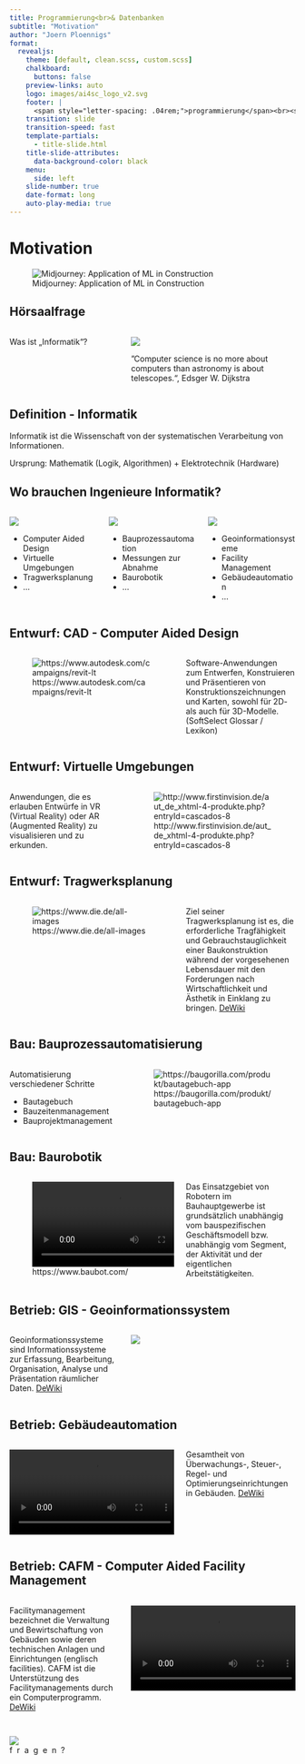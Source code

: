 ```yaml
---
title: Programmierung<br>& Datenbanken
subtitle: "Motivation"
author: "Joern Ploennigs"
format:
  revealjs:
    theme: [default, clean.scss, custom.scss]
    chalkboard: 
      buttons: false
    preview-links: auto
    logo: images/ai4sc_logo_v2.svg
    footer: |
      <span style="letter-spacing: .04rem;">programmierung</span><br><span style="letter-spacing: .0rem;">und datenbanken</span>
    transition: slide
    transition-speed: fast
    template-partials:
      - title-slide.html
    title-slide-attributes:
      data-background-color: black
    menu:
      side: left
    slide-number: true
    date-format: long
    auto-play-media: true
---
```



# Motivation {background="#333"}
<div class="midjourneyXX_frame">
![Midjourney: Application of ML in Construction](images/ueberblick/mj_application_of_machine_learning_in_construction.png){class="midjourneyXX"}
</div>


## Hörsaalfrage {background="#FFD966"}
 
:::: {.columns}
::: {.column width="40%" class="vcenter"}
Was ist „Informatik“?
:::
::: {.column width="60%"}
![](images/01b_Anwendungen/dijkstra.jpg)

”Computer science is no more about computers than astronomy is about telescopes.“, Edsger W. Dijkstra
:::
::::


## Definition - Informatik {background="#cdf2ff"}
::: {.callout-note title="Definition: Informatik"}
Informatik ist die Wissenschaft von der systematischen Verarbeitung von Informationen.

Ursprung: Mathematik (Logik, Algorithmen) + Elektrotechnik (Hardware)
:::


## Wo brauchen Ingenieure Informatik?

:::: {.columns}
::: {.column width="33%"}
![](images/01b_Anwendungen/step_design.png)


- Computer Aided Design
- Virtuelle Umgebungen
- Tragwerksplanung
- ...

:::
::: {.column width="33%"}
![](images/01b_Anwendungen/step_bau.png)


- Bauprozessautomation
- Messungen zur Abnahme
- Baurobotik
- ...

:::
::: {.column width="33%"}
![](images/01b_Anwendungen/step_operate.png)


- Geoinformationsysteme
- Facility Management
- Gebäudeautomation
- ...

:::
::::


## Entwurf: CAD - Computer Aided Design

:::: {.columns}
::: {.column width="60%"}
![https://www.autodesk.com/campaigns/revit-lt](images/01b_Anwendungen/design1.png)
:::
::: {.column width="40%"}
Software-Anwendungen zum Entwerfen, Konstruieren und Präsentieren von Konstruktionszeichnungen und Karten, sowohl für 2D- als auch für 3D-Modelle. 
(SoftSelect Glossar / Lexikon)
:::
::::



## Entwurf: Virtuelle Umgebungen

:::: {.columns}
::: {.column width="40%"}
Anwendungen, die es erlauben Entwürfe in VR (Virtual Reality) oder AR (Augmented Reality) zu visualisieren und zu erkunden.
:::
::: {.column width="60%"}
![http://www.firstinvision.de/aut_de_xhtml-4-produkte.php?entryId=cascados-8](images/01b_Anwendungen/desing2.jpg)
:::
::::



## Entwurf: Tragwerksplanung

:::: {.columns}
::: {.column width="60%"}
![https://www.die.de/all-images](images/01b_Anwendungen/design3.png)
:::
::: {.column width="40%"}
Ziel seiner Tragwerksplanung ist es, die erforderliche Tragfähigkeit und Gebrauchstauglichkeit einer Baukonstruktion während der vorgesehenen Lebensdauer mit den Forderungen nach Wirtschaftlichkeit und Ästhetik in Einklang zu bringen.
[DeWiki](https://dewiki.de/Lexikon/Tragwerksplaner)
:::
::::




## Bau: Bauprozessautomatisierung

:::: {.columns}
::: {.column width="40%"}
Automatisierung verschiedener Schritte

- Bautagebuch
- Bauzeitenmanagement
- Bauprojektmanagement

:::
::: {.column width="60%"}
![https://baugorilla.com/produkt/bautagebuch-app](images/01b_Anwendungen/image_3.png)
:::
::::



## Bau: Baurobotik

:::: {.columns}
::: {.column width="60%"}
![https://www.baubot.com/](images/01b_Anwendungen/Baubot.mp4)
:::
::: {.column width="40%"}
Das Einsatzgebiet von Robotern im Bauhauptgewerbe ist grundsätzlich unabhängig vom bauspezifischen Geschäftsmodell bzw. unabhängig vom Segment, der Aktivität und der eigentlichen Arbeitstätigkeiten.
:::
::::






## Betrieb: GIS - Geoinformationssystem

:::: {.columns}
::: {.column width="40%"}
Geoinformationssysteme sind Informationssysteme zur Erfassung, Bearbeitung, Organisation, Analyse und Präsentation räumlicher Daten.
[DeWiki](https://dewiki.de/Lexikon/Geoinformationssystem)
:::
::: {.column width="60%"}
![](images/01b_Anwendungen/image_4.png)
:::
::::



## Betrieb: Gebäudeautomation

:::: {.columns}
::: {.column width="60%"}
![](images/01b_Anwendungen/Munch%20Digital%20Twin.mp4)
:::
::: {.column width="40%"}
Gesamtheit von Überwachungs-, Steuer-, Regel- und Optimierungseinrichtungen in Gebäuden.
[DeWiki](https://dewiki.de/Lexikon/Gebäudeautomation)
:::
::::


 

## Betrieb: CAFM - Computer Aided Facility Management

:::: {.columns}
::: {.column width="40%"}
Facilitymanagement bezeichnet die Verwaltung und Bewirtschaftung von Gebäuden sowie deren technischen Anlagen und Einrichtungen (englisch facilities). CAFM ist die Unterstützung des Facilitymanagements durch ein Computerprogramm.
[DeWiki](https://dewiki.de/Lexikon/Facilitymanagement)
:::
::: {.column width="60%"}
![](images/01b_Anwendungen/DynamicSpacePlanning.mov)
:::
::::



## {background="#000"}

<img id="question_logo" src="images/question_logo.png"></img>
<div class="questions">f&nbsp;&nbsp;r&nbsp;&nbsp;a&nbsp;&nbsp;g&nbsp;&nbsp;e&nbsp;&nbsp;n&nbsp;&nbsp;?</div>
<div id="tsparticles_question"></div>
<script src="https://cdn.jsdelivr.net/npm/@tsparticles/all@3.3.0/tsparticles.all.bundle.min.js"></script>
<script src="particle_ml.js" defer></script>
<script src="particle_hex.js"defer></script>
